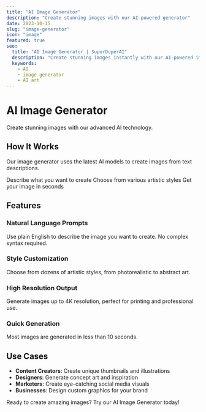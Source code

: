 ```yaml
---
title: "AI Image Generator"
description: "Create stunning images with our AI-powered generator"
date: 2023-10-15
slug: "image-generator"
icon: "image"
featured: true
seo:
  title: "AI Image Generator | SuperDuperAI"
  description: "Create stunning images instantly with our AI-powered image generator"
  keywords:
    - AI
    - image generator
    - AI art
---
```


# AI Image Generator

Create stunning images with our advanced AI technology.

<FeatureGrid>
  <Feature
    title="High Quality"
    description="Generate images in 4K resolution"
    icon="quality"
  />
  <Feature
    title="Fast"
    description="Get results in seconds"
    icon="speed"
  />
  <Feature
    title="Customizable"
    description="Fine-tune your results"
    icon="settings"
  />
</FeatureGrid>

## How It Works

Our image generator uses the latest AI models to create images from text descriptions.

<Steps>
  <Step
    number="1"
    title="Enter a prompt"
  >
    Describe what you want to create
  </Step>
  <Step
    number="2"
    title="Select style"
  >
    Choose from various artistic styles
  </Step>
  <Step
    number="3"
    title="Generate"
  >
    Get your image in seconds
  </Step>
</Steps>

## Features

### Natural Language Prompts

Use plain English to describe the image you want to create. No complex syntax required.

### Style Customization

Choose from dozens of artistic styles, from photorealistic to abstract art.

### High Resolution Output

Generate images up to 4K resolution, perfect for printing and professional use.

### Quick Generation

Most images are generated in less than 10 seconds.

## Use Cases

- **Content Creators**: Create unique thumbnails and illustrations
- **Designers**: Generate concept art and inspiration
- **Marketers**: Create eye-catching social media visuals
- **Businesses**: Design custom graphics for your brand

<CTABox>
  Ready to create amazing images? Try our AI Image Generator today!
</CTABox>
